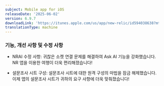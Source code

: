 ```yaml
---
subject: Mobile app for iOS
releaseDate: '2025-06-02'
version: 6.9.7
downloadLink: 'https://itunes.apple.com/us/app/new-relic/id594038638?mt=8'
translationType: machine
---
```


### 기능, 개선 사항 및 수정 사항

* NRAI 수정 사항: 귀찮은 소켓 연결 문제를 해결하여 Ask AI 기능을 강화했습니다. NR 앱을 이용한 여행이 더욱 편리해졌습니다!

* 설문조사 시트 구성: 설문조사 시트에 대한 원격 구성의 마법을 잠금 해제했습니다. 이제 앱의 설문조사 시트가 귀하의 요구 사항에 더욱 맞춰졌습니다!